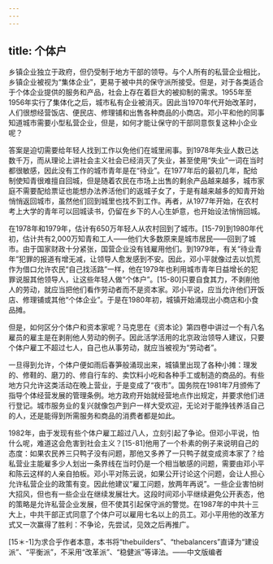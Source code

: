 ```yaml
---
---
---
```

title: 个体户
---



乡镇企业独立于政府，但仍受制于地方干部的领导。与个人所有的私营企业相比，乡镇企业被视为“集体企业”，更易于被中共的保守派所接受。但是，对于各类适合于个体企业提供的服务和产品，社会上存在着巨大的被抑制的需求。1955年至1956年实行了集体化之后，城市私有企业被消灭。因此当1970年代开始改革时，人们很想经营饭店、便民店、修理铺和出售各种商品的小商店。邓小平和他的同事知道城市需要小型私营企业，但是，如何才能让保守的干部同意恢复这种小企业呢？

答案是迫切需要给年轻人找到工作以免他们在城里闹事。到1978年失业人数已达数千万，而从理论上讲社会主义社会已经消灭了失业，甚至使用“失业”一词在当时都很敏感，因此没有工作的城市青年是在“待业”。在1977年后的最初几年，配给制使知青很难擅自回城，但是随着农民在市场上出售的剩余产品越来越多，城市家庭不需要配给票证也能想办法养活他们的返城子女了，于是有越来越多的知青开始悄悄返回城市，虽然他们回到城里也找不到工作。再者，从1977年开始，在农村考上大学的青年可以回城读书，仍留在乡下的人心生妒意，也开始设法悄悄回城。

在1978年和1979年，估计有650万年轻人从农村回到了城市。[15-79]到1980年代初，估计共有2,000万知青和工人——他们大多数原来是城市居民——回到了城市。由于国家财政十分紧张，国营企业没有钱雇用他们。到1979年，有关“待业青年”犯罪的报道有增无减，让领导人愈发感到不安。因此，邓小平就像过去以饥荒作为借口允许农民“自己找活路”一样，他在1979年也利用城市青年日益增长的犯罪说服其他领导人，让这些年轻人做“个体户”。[15-80]只要自食其力，不剥削他人的劳动，就应当把他们看作劳动者而不是资本家。邓小平说，应当允许他们开饭店、修理铺或其他“个体企业”。于是在1980年初，城镇开始涌现出小商店和小食品摊。

但是，如何区分个体户和资本家呢？马克思在《资本论》第四卷中讲过一个有八名雇员的雇主是在剥削他人劳动的例子。因此活学活用的北京政治领导人建议，只要个体户雇工不超过七人，自己也从事劳动，就应当被视为“劳动者”。

一旦得到允许，个体户便如雨后春笋般涌现出来，城镇里出现了各种小摊：理发的、修鞋的、磨刀的、修自行车的、卖饮料小吃和各种手工或制造的商品的。有些地方只允许这类活动在晚上营业，于是变成了“夜市”。国务院在1981年7月颁佈了指导个体经营发展的管理条例。地方政府开始就经营地点作出规定，并要求他们进行登记。城市服务业的复兴就像包产到户一样大受欢迎，无论对于能挣钱养活自己的人，还是能得到所需服务和商品的消费者都是如此。

1982年，由于发现有些个体户雇工超过八人，立刻引起了争论。但邓小平说，怕什么呢，难道这会危害到社会主义？[15-81]他用了一个朴素的例子来说明自己的态度：如果农民养三只鸭子没有问题，那他又多养了一只鸭子就变成资本家了？给私营业主能雇多少人划出一条界线在当时仍是一个相当敏感的问题，需要由邓小平和陈云这样的人亲自拍板。邓小平对陈云说，如果公开讨论这个问题，会让人担心允许私营企业的政策有变。因此他建议“雇工问题，放两年再说”。一些企业害怕树大招风，但也有一些企业在继续发展壮大。这段时间邓小平继续避免公开表态，他的策略是允许私营企业发展，但不使其引起保守派的警觉。在1987年的中共十三大上，中共干部正式同意了个体户可以雇用七名以上的员工。邓小平用他的改革方式又一次赢得了胜利：不争论，先尝试，见效之后再推广。

[15＊-1]为求合乎作者本意，本书将“thebuilders”、“thebalancers”直译为“建设派”、“平衡派”，不采用“改革派”、“稳健派”等译法。——中文版编者